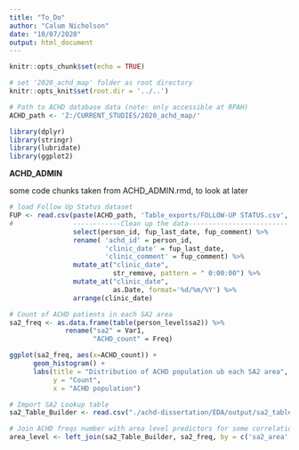 ```yaml
---
title: "To_Do"
author: "Calum Nicholson"
date: "10/07/2020"
output: html_document
---
```


```r
knitr::opts_chunk$set(echo = TRUE)

# set '2020_achd_map' folder as root directory
knitr::opts_knit$set(root.dir = '../..')

# Path to ACHD database data (note: only accessible at RPAH)
ACHD_path <- 'Z:/CURRENT_STUDIES/2020_achd_map/'

library(dplyr)
library(stringr)
library(lubridate)
library(ggplot2)
```

__ACHD_ADMIN__

some code chunks taken from ACHD_ADMIN.rmd, to look at later

``` r
# load Follow Up Status dataset
FUP <- read.csv(paste(ACHD_path, 'Table_exports/FOLLOW-UP STATUS.csv', sep="")) %>%
#               ------------Clean up the data-------------------------
                select(person_id, fup_last_date, fup_comment) %>%          # select columns for id and clinic dates
                rename( 'achd_id' = person_id,                             # rename columns
                        'clinic_date' = fup_last_date, 
                        'clinic_comment' = fup_comment) %>%       
                mutate_at("clinic_date",                              
                          str_remove, pattern = " 0:00:00") %>%            # remove timestamp from clinic date
                mutate_at("clinic_date",                              
                          as.Date, format='%d/%m/%Y') %>%                  # Convert clinic dates to Date format
                arrange(clinic_date)                                       # Arrange by clinic date in ascending order

```

``` r
# Count of ACHD patients in each SA2 area
sa2_freq <- as.data.frame(table(person_level$sa2)) %>%
              rename("sa2" = Var1,
                     "ACHD_count" = Freq)

ggplot(sa2_freq, aes(x=ACHD_count)) +
      geom_histogram() +
      labs(title = "Distribution of ACHD population ub each SA2 area", 
           y = "Count", 
           x = "ACHD population")
```

``` r
# Import SA2 Lookup table
sa2_Table_Builder <- read.csv("./achd-dissertation/EDA/output/sa2_table_builder.csv")

# Join ACHD freqs number with area level predictors for some correlations
area_level <- left_join(sa2_Table_Builder, sa2_freq, by = c('sa2_area' = 'sa2'))
```